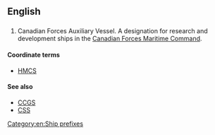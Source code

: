 {{wikipedia|Ship prefix}}
==English==

==={{initialism}}===
{{en-initialism}}
# Canadian Forces Auxiliary Vessel. A designation for research and development ships in the [[w:Canadian Forces Maritime Command|Canadian Forces Maritime Command]].

====Coordinate terms====
* [[HMCS]]

====See also====
* [[CCGS]]
* [[CSS]]

[[Category:en:Ship prefixes]]